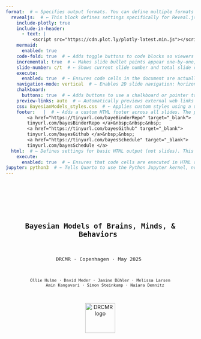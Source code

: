 ```yaml
---  
format:  # ← Specifies output formats. You can define multiple formats like revealjs (slides), html, pdf, etc.
  revealjs:  # ← This block defines settings specifically for Reveal.js slide output.
    include-plotly: true
    include-in-header:
      - text: |
          <script src="https://cdn.plot.ly/plotly-latest.min.js"></script>
    mermaid:
      enabled: true
    code-fold: true  # ← Adds toggle buttons to code blocks so viewers can hide/show the code.
    incremental: true  # ← Makes slide bullet points appear one-by-one, rather than all at once.
    slide-number: c/t  # ← Shows current slide number and total slide count (e.g., “3/10”) in the presentation.
    execute:
      enabled: true  # ← Ensures code cells in the document are actually executed during rendering.
    navigation-mode: vertical  # ← Enables 2D slide navigation: horizontal for sections, vertical for subsections.
    chalkboard:
      buttons: true  # ← Adds buttons to use a chalkboard or pointer tool while presenting.
    preview-links: auto  # ← Automatically previews external web links (e.g., YouTube, PDFs) inside slides.
    css: BayesianModels_styles.css  # ← Applies custom styles using a user-defined CSS file.
    footer:   |  # ← Adds a custom HTML footer across all slides. The pipe (|) means the following lines are literal block text.
        <a href="https://tinyurl.com/bayeBinderRepo" target="_blank">
        tinyurl.com/bayesBinderRepo </a>&nbsp;&nbsp;&nbsp;  
        <a href="https://tinyurl.com/bayesGithub" target="_blank">
        tinyurl.com/bayesGithub </a>&nbsp;&nbsp;
        <a href="https://tinyurl.com/bayesSchedule" target="_blank">
        tinyurl.com/bayesSchedule </a>      
  html:  # ← Defines settings for basic HTML output (not slides). This is optional, but useful if rendering to HTML format too.
    execute:
      enabled: true  # ← Ensures that code cells are executed in HTML output as well.
jupyter: python3  # ← Tells Quarto to use the Python Jupyter kernel, not the default R kernel.
--- 
```

<!-- #region Title slide -->
--- 
 

<div style="display: flex; flex-direction: column; align-items: center; height: 100vh; padding-top: 60px; text-align: center;">
  <div style="font-size:1.6em; font-weight:bold; margin-bottom:10px; margin-top:10px;">
    Bayesian Models of Brains, Minds, & Behaviors 
  </div>

  <div style="font-size:1.1em; margin-bottom:15px;">
    DRCMR · Copenhagen · May 2025 
  </div>

  <div style="font-size:0.9em; max-width: 80%; margin: 0 auto;">
    Ollie Hulme · David Meder · Janine Bühler · Melissa Larsen
        Amin Kangavari · Simon Steinkamp · Naiara Demnitz
  </div>

  <img src="images/DRCMR_regionH_KU_logo.png" alt="DRCMR logo" style="height:80px; margin-top:15px;">
</div>

---
<!-- #endregion -->

<!-- #region Lecture#1 Preamble -->
# Preamble
- How the week will go
- Materials  
- Schedule  
- Social 😊  
- Aims & expectations  

## Course overview

- **Basic modelling** → Get started
- **Intermediate modelling** → Go deeper
- **Integrate neural data** → Bridge brain & behavior
- **Group presentations** → Show what you built
- ↓
- lectures · interactive exercises · discussion · case studies ·  group work 
 
## Group work & presentations
- **Separate** into small groups
- **Supervision** from multiple experts 
- **Pick question** that requires cognitive modelling
- **Design experiment** that collects behavioral & neural data
- **Design models**, sketch graphical diagrams, plan analyses to test hypotheses & answer question
- **Present projects**, share your work, ~15 mins on fri
- **Audience** questions & discussion 

## Materials: Interactive exercises  
- Run interactive python code via Binder   
- No installation needed  → just open in browser and go 😌  
- Loading takes time → keep your tab open
- <div style="text-align: center;">
    <img src="/images/binder.png" alt="binder screenshot" width="300px">
  </div>
- link in footer 👇 

## Materials: GitHub  
- All materials + code on GitHub 
- <div style="text-align: center;">
    <img src="/images/github.png" alt="github screenshot" width="300px">
  </div>
 - link in footer 👇   

## Materials: Book
- <div style="text-align: center;">
   <img src="/images/book.jpeg" alt="book screenshot" width="300px">
 </div>
- We rely heavily on it especially on days 1-3

## Schedule
- Up to date schedule 
- <iframe src="https://tinyurl.com/bayesSchedule"  width="1000px" height="500px" style="border:1px solid #ccc; border-radius:10px;"></iframe>
- link in footer 👇   

## Social: WhatsApp 
- Chat with each other 💬
- Ask & answer questions amongst yourselves 🗣️
- Stay in touch ❤️
- Friday bar! 😄
- Join group via 👇
- <img src="/images/whatsapp.png" width="300px">

## Overarching aim
- **Use the tools of probability theory to scientifically understand brains, minds, and behavior**
- **New perspective**. Upgrade your scientific thinking
- **Simplicity.** Tools are parsimonious, flexible, intuitive, and powerful.
- **Universality.** Same principles apply to science, statistic, brains, minds, behaviors, evolution, even physics. 
 
## Specific aims
- **Focus on mind & behavior** → Cognitive models 
- **Connect to neural data** via simple methods 🧠
- **Stop describing 🥱 → Start explaining 😌**
- **Engage.** Hands-on · Interactive · Discursive 
- **KISS.** Keep It Simple, Stoopid 😜
- **Vibes.** Intuitive · Playful · Fun · Useful ✨

## Our expectations of you:
- **Life is short.** Don't things pass that you dont understand. 
- **Your life matters.** Your understanding matters. Actively take part.
- **You are entitled** to understand this. 
- **Don't listen** to it, fight it. 🥊
- **Disrupt.** Ask questions, interrupt. 🙋‍♂️
- **Be sceptical.** The truth is out there. 🤨

## We love to hear:
- *"I'm probably being stupid..."* 🤪
- *"I might have missed this..."*
- *"i dont understand why..."*
- *"do you have an intuition for why..."*
- *"i'm confused..."* 🤔
- **If you are shy.** Say it in the break / ask in whatsApp 
 
## Don't do this to yourself:
- Nod and pretend you get something 🙅‍♂️ 
- Assume you are the only one confused 😵‍💫😵
- Collapse under self doubt. 
<!-- #endregion-->

<!-- #region Lecture#2 Basics of Bayesian analysis-->

# Basics of Bayesian Analysis
- The spirit of Bayesian thinking
- What is Bayesian modeling?
- Principles of Bayesian inference
- Observable vs. latent variables
- Beliefs and evidence
- Estimation methods
- Why Bayesian methods?

## The spirit of Bayesian thinking 
- <br>
- *"Probability theory is nothing but common sense reduced to calculation."* — Laplace (1814)  
- <br>
- *"The rules of probability are the rules of consistent reasoning."* — Jaynes (2003)  
- <br>
- *"Bayesian methods are not a special brand of inference; they are the only logically consistent rules for inference that are known."* — Jaynes (2003)

::: {.footer}
Laplace (1814); Jaynes (2003)
:::

## Bayesianism as the Calculus of Common Sense
- <br><br>
- *Bayesianism is just probability theory applied to inference.* — Jaynes (2003)

::: {.footer}
Jaynes (2003)
:::

## Probability as Rational Consistency 
- Bayesian modeling follows the rules of probability.
- Probability is logic.
- Logic is consistency.
- Consistency is rationality.
- And rationality is just thinking clearly.

## What is "Bayesian Modeling of Minds, Brains, and Behavior"?
- This course is about **thinking clearly about minds, brains, and behavior**.
- It's about testing theories rationally, using the evidence provided by data.
- Bayesian modeling offers a principled, rational way to update beliefs based on evidence.

## Bayesian Updating in a Nutshell
- Prior belief → Evidence → Posterior belief

## Example of a cognitive task 
- e.g., go/no-go
- <img src="/images/gonogo.png" width="800px">

## Cognitive task example
- 10 binary trials of equal difficulty
- Estimate ability $\theta$ from behavior
- $\theta$ is *latent*; 
- data are *observed*
- e.g., correct responses $k = 8$ out of $n = 10$

## Latent vs. observed
- <img src="/images/latent_observable.png" width="1000px">

## Why latent variables?
- We want to explain, not just describe
- *Descriptive*: e.g. "What did the subject score?"
- *Explanatory*: e.g. "What ability caused that score?"

## Why Science Cares About the Latent
- Scientific questions are causal:
  - Do parkinsons patients differ in *risk taking* on and off medication? 
  - Does serotonin change *empathy*? 
  - Does alpha waves cause *memory consolidation*? 
  - Does ozempic improve *cognitive flexibility*?
- We observe data, but we infer about latent causes
- Bayesian modeling connects observables to latent processes

## Back to the cogntive task
- **Observed**: number correct ($k/n$)
- **Latent**: ability ($\theta$)
- Same $\theta$ can result in different $k/n$
- Different $\theta$ can result in the same $k/n$ 
- Bayesian inference accounts for this uncertainty

## Beliefs as Distributions
- Probability distributions encode **beliefs**
- The **center** = most likely value
- The **spread** = uncertainty

## Interactive demo
- Explore distributions as beliefs:  
- 📂 `notebooks/probability_distributions.ipynb`

## Bayes’ rule
- <br> 
- $p(\theta \mid D) = \frac{\color{red}{p(D \mid \theta)} \cdot \color{blue}{p(\theta)}}{\color{green}{p(D)}}$
- <br>
- Posterior = $\frac{\color{red}{\text{Likelihood}}  \cdot \color{blue}{\text{Prior}}}{\color{green}{\text{Marginal likelihood}}}$
- <br>
- This tells us how prior beliefs are updated via the evidence provided by the data.

## Term-by-term
- $p(\theta \mid D) = \frac{\color{red}{p(D \mid \theta)} \cdot \color{blue}{p(\theta)}}{\color{green}{p(D)}}$&nbsp;&nbsp;&nbsp;&nbsp;&nbsp;&nbsp;$\text{Posterior} = \frac{\color{red}{\text{Likelihood}} \cdot \color{blue}{\text{Prior}}}{\color{green}{\text{Marginal likelihood}}}$
- <br>
- **$\color{blue}{\text{Prior}}$** is what we believe about $\theta$ before seeing the data. 
- It reflects our assumptions or prior knowledge.

## Term-by-term
- $p(\theta \mid D) = \frac{\color{red}{p(D \mid \theta)} \cdot \color{blue}{p(\theta)}}{\color{green}{p(D)}}$&nbsp;&nbsp;&nbsp;&nbsp;&nbsp;&nbsp;$\text{Posterior} = \frac{\color{red}{\text{Likelihood}} \cdot \color{blue}{\text{Prior}}}{\color{green}{\text{Marginal likelihood}}}$
- <br>
- **$\color{red}{\text{Likelihood}}$** is how likely the observed data $D$ is, given a particular value of $\theta$. 
- It tells us how well different values of $\theta$ explain the data.
- It tells us how to update our beliefs in each value of $\theta$. 
- Those $\theta$ that explain the data well should be believed in more
- Those $\theta$ that explain the data poorly should be believed in less

## Term-by-term
- $p(\theta \mid D) = \frac{\color{red}{p(D \mid \theta)} \cdot \color{blue}{p(\theta)}}{\color{green}{p(D)}}$&nbsp;&nbsp;&nbsp;&nbsp;&nbsp;&nbsp;$\text{Posterior} = \frac{\color{red}{\text{Likelihood}} \cdot \color{blue}{\text{Prior}}}{\color{green}{\text{Marginal likelihood}}}$
- <br>
- **$\color{green}{\text{Marginal likelihood}}$** is the total probability of the data under all possible values of $\theta$.
- It represents how good the model is at predicting the data. 
- In doing so it normalizes the result so the posterior is a valid probability distribution.
- Note that it is independent of $\theta$

## Term-by-term
- $p(\theta \mid D) = \frac{\color{red}{p(D \mid \theta)} \cdot \color{blue}{p(\theta)}}{\color{green}{p(D)}}$&nbsp;&nbsp;&nbsp;&nbsp;&nbsp;&nbsp;$\text{Posterior} = \frac{\color{red}{\text{Likelihood}} \cdot \color{blue}{\text{Prior}}}{\color{green}{\text{Marginal likelihood}}}$
- <br>
- **Posterior** is what we believe about $\theta$ *after* seeing the data. 
- It’s the prior that has been updated by the evidence provided by the data.

## Updating Beliefs with Evidence
- We start with a **prior** belief $p(\theta)$
- Observe **data**: e.g. \( k = 9 \) correct out of \( n = 10 \)
- Bayes updates the belief:
- $p(\theta \mid D) = \frac{\color{red}{p(D \mid \theta)} \cdot \color{blue}{p(\theta)}}{\color{green}{p(D)}}$

## Intuition behind belief updating  
- The more likely the data is for a given $\theta$  
- The more we believe in that value of $\theta$ after seeing the data.
- The values of theta that are better supported by the data, are more believed in after experiencing the data
- We have updated our beliefs according to the data

## Proportional form
- Since $p(\theta \mid D) = \frac{\color{red}{p(D \mid \theta)} \cdot \color{blue}{p(\theta)}}{\color{green}{p(D)}}$
- The **$\color{green}{\text{Marginal likelihood } p(D)}$** doesnt depend on $\theta$
- So we can rewrite as:
- $p(\theta|D) \propto p(D|\theta) \cdot p(\theta)$
- $\text{Posterior} \propto \color{red}{\text{Likelihood}} \cdot \color{blue}{\text{Prior}}$

## Proportional form
- Since:  
  $p(\theta \mid D) = \frac{\color{red}{p(D \mid \theta)} \cdot \color{blue}{p(\theta)}}{\color{green}{p(D)}}$
- <br>
- The **$\color{green}{\text{Marginal likelihood}}$** $\color{green}{p(D)}$ doesn’t depend on $\theta$
- <br>
- So we can rewrite as:  
- $p(\theta \mid D) \propto \color{red}{p(D \mid \theta)} \cdot \color{blue}{p(\theta)}$
- $\text{Posterior} \propto \color{red}{\text{Likelihood}} \cdot \color{blue}{\text{Prior}}$
- "*Posterior is proportional to likelihood times prior*""

## Computing posteriors
- Here is a notebook to step through updating priors according to data
- Go to "Multiplying prior and likelihood" 📂 `notebooks/probability distributions.ipynb`
- See how beliefs update
- Explore summaries: MAP, mean, BCI

## Special case
- Prior: $p(\theta) \sim \text{Beta}(1,1)$
- Posterior: $p(\theta \mid D) \sim \text{Beta}(1 + k, 1 + n - k)$
- $k$ = correct, $n$ = total trials
- Simple, tractable update rule for binary outcomes

## Try it yourself
- Go to "Computing posterior: the special case of the beta distribution"
-  📂 `notebooks/probability distributions.ipynb`

## Sequential updating 
- Bayesian inference is **consistent** across steps
- One-step:
  - Prior → Combined data → Posterior
- Two-step:
  - Prior → Data1 → Intermediate Posterior → Data2 → Final Posterior
- ✅ Final result is **identical**

## Why Sequential Updating Matters
- Matches real-world data collection
- Enables learning as data rolls in
- Supports early stopping, or extending data collection 
- Efficient: time, money, resources
- Ethical: minimises animals, humans, unnecessary treatment etc.

## Why Frequentist Methods Don’t Allow This
- Frequentist inference assumes a fixed sample size and plan
- Stopping early or collecting more data **invalidates p-values**
- Counterfactual policies also **invalidates p-values**
- Frequentist methods lack a way to incorporate prior knowledge

## Conjugate Priors
- If Prior and posterior from the same distribution family → *conjugate*  
- <br>
- For example:
- $p(\theta): \text{Beta}(\alpha, \beta)$ 
- $p(\theta|data): \text{Beta}(\alpha + k, \beta + n - k)$
- <br>
- The posterior can be computed by plugging data directly into an equation
- Conjugacy allows for *analytic updates* 

## When Conjugacy Fails: Use 
- Conjugacy is relatively rare in real world cases
- In cases where conjugacy is not available sampling solutions are possible
- Commonly MCMC - Markov Chain Monte Carlo
- Works even when no closed-form solution
- Approximates the posterior via sampling

## Analytic vs. Sampling
- **Analytic**: Exact, when conjugate
- **MCMC**: Approximate, more flexible

## MCMC in Practice
- **Red pill**: Learn MCMC internals 🤓
- Intuitive guide: https://chat.openai.com/share/887b4e2d-2689-4e2d-b9ae-246b71d5782e 
- For an intuitive explanation of Metropolis-Hastings:https://chat.openai.com/share/55cb6a00-1718-4327-8d51-3902a2064a11
- <br>
- **Blue pill**: Trust the method and use it, (but know how to spot problems) 😄
- We will demonstrate and visualise MCMC 

## MCMC demo: Try it yourself
- Go to "MCMC demo"
-  📂 `notebooks/probability distributions.ipynb`

## Why Bayesian Methods?
- **Principled reasoning**: Probabilistic logic = consistent thinking  
- **Uncertainty-aware**: Fully models uncertainty  
- **Latent variables**: Model hidden causes, not just outcomes  
- **Transparent updating**: Prior → Evidence → Posterior
- **Sequential updating**: Updating is the same whether data is sequential or all-in-one-go.  
- **Richer explanations**: From describing data to explaining via theory  
- **Flexible models**: Hierarchical, generative, extensible
- **Simple**: Same principle always. Learn it once. Apply it forever. 

<!-- #endregion-->

<!-- #region Lecture#3 Modelling a binary process-->

## Modeling a Binary Process
- Start simple: focus on binary outcomes.
- Each trial is a *Success/Failure*, *Correct/Incorrect*, *Yes/No*.
- Examples: Coin flips, true/false questions, detection tasks, motor responses.
- Binary processes are foundational for modeling cognition.
 
## Getting Started
- Let’s infer **ability** in a go/no-go task.
- We estimate a **rate** — as a hidden probability $\theta$.
- We represent our uncertainty as a **distribution** over likely values of $\theta$.
- Many cognitive tasks can be represented in this way.

## Binary Tasks in Cognitive Science
- Go/no-go, stop-signal, 2AFC, task switching  
- Recognition memory, Stroop, Flanker, oddball detection  
- Visual search, discrimination tasks

## From Binary Outcomes to Hidden Rate
- Observe $k$ successes in $n$ trials → rate $\frac{k}{n}$
- But we want the *underlying* rate $\theta$
- Model: $k \sim \text{Binomial}(\theta, n)$  
- <span style="color: lightgrey;">$p(k \mid \theta, n) = \binom{n}{k} \theta^k (1 - \theta)^{n - k}$</span>
- Assumes no history effects (i.i.d. trials)

## Try it yourself
 - go to "Visualising the binomial distribution"
 -  📂 `notebooks/probability distributions.ipynb`

## Graphical models
- Graphical models are used to represent our probabilisitc model
- Nodes represent all the variables relevant to the problem
- Graph structure represent dependencies - children depend on parents
- ![](images/graphical%20model.png){width=30%}
 
## Graphical notation 
- Circular - continuous, Square - discrete
- Shaded - observed, Non-shaded - hidden
- Single-boundary - stochastic, double-boundary - deterministic 

## Graphical notation
- ![](images/graphical%20lexicon.jpeg){width=70%}
 
## Tester
-  ![](images/graphical%20model%20test.jpeg){width=30%}
- Upper is what?
- continuous, stochastic, and observed
- Lower is what?
- discrete, deterministic, and unobserved

## Sampling via JAGS 
```.python
model {              # opens the model
  theta ~ dbeta(1,1) # the prior: theta is distributed as a beta(1,1) 
  k ~ dbin(theta,n)  # the likelihood: k is distrbuted binomially 
                     # ...with the theta and n as parameters
}                    # this closes the model
```

## 
- We sample from the posterior to find the posterior distribution of $\theta$ for the data k = 5, n =10
- *[insert Fig.2.8]*


## Sampling via JAGS
- Code that would run this model
```.python
model {
  theta ~ dbeta(1,1)
  k ~ dbin(theta,n)
}
```
 
## R-hat as a convergence check
- Its important to check that the sampling has converged to the stationary distribution
- One heuristic is the R-hat
\[
\hat{R} = \frac{\text{var}(	ext{within-chain})}{\text{var}(	ext{across-chain})}
\]
-Rule of thumb: $\hat{R}$ should be 1-1.01 for convergence to be achieved
 
footer:
Learn more: Brooks & Gelman (1998).  
<!-- #endregion -->

<!-- #region Lecture#3 Parameter estimation-->

# Lecture#3: Parameter estimation

## Posterior from the last example
- We estimated the posterior distribution of $\theta$ given the data
- We sampled from this model
- ![](fig2.1.jpg)
- and we got this distribution
- ![](fig2.8.jpg) 

## Conjugacy
- Beta distributions has a natural interpretation
- $\theta \sim text{Beta(\alpha, \beta)}$  
- $\alpha$ and $\beta$ can be thought of as counts
- $\alpha = 1 + text{successes} = 1 + k$
- $\beta = 1 + text{failures} = 1 + (n-k) $
 
## Why 1 + count?
- Beta(1,1) is a uniform distribution so this is equivalent to 0 counts
- It is your belief distribution when you have no knowledge etc.  
- Thus evidence accumulates from 1, via counting of successes and failures
 
## Conjugacy
- Notice that the update from the prior to the posterior just comes from adding the counts to the beta distribution
- prior: Beta(1,1) → posterior: Beta(1+k, 1+(n-k)) 
- prior: Beta(1,1) → posterior: Beta(1+ successCount, 1+ failureCount)  
- No sampling is needed because we have the equation
- When the prior and posterior have same type of distribution they are "conjugate"

## Conjugacy interactive example
- Binder example- play with the beta distribution
- No sampling needed you just change inputs to the beta distribution to compute posterior
  
## Difference between two rates
- Suppose we have to processes, say two tasks producing:
- k1 successes out of n1 trials
- k2 successes out of n2 trials
- let's assume they are generated by two different rates $\theta_1$ and $\theta_2$
- we want to know the difference in the rates $\delta = \theta_1 - \theta_2$
- *e.g. the effect of a drug on cognitive performance*
- *e.g. the effect of a age on task performance*
 
## Graphical model for inferring differences in rates
- ![](fig3.3.jpg) 

## Sampling code for infferring differences in rates
<!-- ``` {.python code-line-numbers="1-2|6-7|8-9|10"}
import pyjags
import numpy as np
model = """
model{ 
  k1 ~ dbin(theta1,n1)
  k2 ~ dbin(theta2,n2)
  theta1 ~ dbeta(1,1)
  theta2 ~ dbeta(1,1)
  delta <-theta1-theta2
}
"""
data = {'N': 10, 'y': np.random.randn(10)}
model = pyjags.Model(model, data=data, chains=3)
samples = model.sample(1000, vars=['mu', 'sigma'])
print(samples)
``` -->

## Sampled posterior for difference in rates
- ![](fig3.4.jpg) 

##  Interpreting distributions
- Probability mass functions are for discrete variables which take finite number of values
- Probability density functiosn for continuous variables which take infinitely many values
 
##  Probability mass functions
- insert left figure from box 3.2
- all sum to 1

## Probability density functions  
- insert right figure from box 3.2
- area sums to 1
- densities can exceed 1
- only areas can be interpreted as probabilities

## Inferring a common rate 
- In some cases we want to infer a rate for 2 processes
- e.g. same subject, same task, two different sessions
- Here we would model with a single $\theta$
- ![](fig3.5.jpg) 

##  Same model with plate notation
- ![](fig3.6.jpg)
- note only one theta, multiple processes  

## Code for inferring a common rate 
- model{ 
  k1 ~ dbin(theta1,n1)
  k2 ~ dbin(theta2,n2)
  theta ~ dbeta(1,1)
}
 
## Predicting data
- We know 2 distributions already
- 1.  Prior distribution of parameter e.g. $p(\theta)$
- This is our prior prediction for what the parameters will be, prior to the data
- 2. Posterior distribution of parameter having observed the data e.g. $p(\theta|data)$
- This is our posterior prediction for the what the parameters will be, having seen the data
- Remember todays posterior is tomorrows prior, so they can be a prediction for the next round of data, ad infinitum. 
 
## Predicting data
- Priors and posteriors are of parameters. what about actually predicting data? 
- 3.  Prior predictive distribution  $p(data)$
- this is the prediciton of what the data will be based on the prior, prior to the data being seen.
- 4.  Posterior predictive distribution  $p(new_data|old_data)$
- this is the prediciton of what the data will be based on the posterior, after the data has been seen.

## Prior and posterior prediction
model {
  k ~ dbin(theta,n)
  theta~dbeta(1,1)
  postpredk~dbin(theta,n)
  thetaprior~dbeta(1,1)
  priorpredk~dbin(thetapior,n)
}
 
## Samples of the four distributions
- ![](fig3.9.jpg)
- Note the prior and posterior are in the space of the parameter
- And the prior and posterior predictive distributions are in space of the data k out of n trials. 
 
## Comparing data to the posterior predictive distribution 
- If we estimate the model along with its predictive distributions
- We can see how this compares to the actual data
- ![](fig3.11.jpg)
- Here we see it's not good. The model has poor *descriptive adequacy*
- Why is it not a good model?
- Its a common rate model, so it predicts the same rate, but the data clearly is better modelled with different rates.  
 
## Inference and time 
- prediction naturally suggests thinking about the future.
- predictions can also apply to the past—for instance, when information is missing.
- data can help infer hidden cognitive variables, which in turn may predict past behavior where information is incomplete.
- similar to how historians reconstruct past events from limited evidence.
- or a court of law infers guilt based on available testimony and facts.
- we predict what might have been known in the past if more information had been available. 
- Inference allows prediction both forward and backward in time.
 
## Todays posterior is tomorrows prior 
- Since the posterior distribution of parameters is continually updatable, then so is the posterior predictive distribution. 
- As the posterior is updated, then so are its predictions for the data.
- ![](box3.4.jpg)
- This can carry on forever.
<!-- #endregion -->

<!-- #region Lecture#4 Inference with Gaussians   -->
# Inferences with Gaussians  
- Due to central limit theorem, data and parameters are frequently Gaussian
- Gaussians have 2 parameters, a mean and a measure of their spread
- Spread can be expressed as a variance, std, or a precision (1/var) 
 
## Graphical model for Gaussians 
- Simple model for inferring Gaussian with unknown mean and std
- ![](fig.4.1.jpg)
 
## Interactive demo of Gaussian
- Jupyter notebook - interactive plotting of gaussian
 
## Sampling model for inferring Gaussians  
model { 
for (i in 1:n){
x[i]~dnorm(mu,lambda)
}
mu~dnorm(0,0.001)
sigma~dunif(0,10)
lambda<-1/pow(sigma,2)
} 
 
## Repeated measures of IQ 
- Imagine taking a cognitive test like IQ multiple times
- The mean is your IQ, and the spread models fluctuations in your performance. e.g. attention, fatigue, emotion, venus orbitting satturn
- We can model this as a Gaussian for each person

## Graphical model for IQ
- ![](fig.4.3.jpg)
- What parameter is common to all subjects?
- No index on the std. This means it is fixed.
- Is this justified?
- How to change it?
 
## Sampling code for IQ 
model{
  for (i in 1:n) {
    for (j in 1:m) {
      x[i,j]~dnorm(mu[i],lambda)
    }
  } 
sigma~dunif(0,100)
lambda <-1/pow(sigma,2)
for (i in 1:n) {
  mu([i]~ dunif(0,300))
}

}
<!-- #endregion                            -->

<!-- #region Lecture#5 Latent Mixture models      -->
# Latent Mixture Models  
- A latent mixture model is a model that assumes data are generated from  a mixture of different hidden (latent) processes
- E.g. imagine a cogntive test where some people try their best, and others just guess
- the scores then are generated by two mechnamisms, ability and guessing
- how would we model this as a mixture of processes
 
## Latent mixture model of cognitive test 
- to model the "tryers" you would model their ability as a rate of correct performance, as before. 
- to model the "guessers" you just model it as chance performance

## Latent mixture graphical model 
- ![](fig.6.1.jpg)
- Here z determines whether the person is a tryer or a guesser. Thus z is a parameter that models the mixture of processes that explain the data. 
- We know the probability of guessing is 0.5
- The posterior distribution of z gives us the estimate of how many guessers there were.
 
## Latent mixture code
model{
for (i in 1:p) {
z[i]~dbern(0.5)
}
psi <-0.5
phi ~ dbeta(1,1)I(0.5,1)
for (i in 1:p) {
  theta[i]<- equals(z[i],0)*psi+equals(z[i],1)*phi
  k[i]~dbin(theta[i],n)
}
}
<!-- #endregion                             -->

<!-- #region Lecture#6 Model selection            -->
# Model selection
- Model selection is perhaps the most persuasive reason to choose Bayesian methods.
- Bayesian models provide a simple and principled way to choose between models balancing between accuracy and complexity

## Why model comparison?
- so far we have covered single models
- in psychology/neuroscience we want to compare different models
- is this theory or this theory better at explaining the data
- if someone says this is the theory. it begs the question, compared to what?
- we want to know how well a theory explains relative to another, or many others. 
- we need to compare models if we are to move beyond descriptive data analysis. 

## Ptolomy
- We consider it a good principle to explain the phenomena by the simplest hypothesis, provided this doesnt contradict the data in an important way
 
## Occam's razon
- "Plurarity must never be posited without necessity"
- This is nicknamed Occam's razor, which cuts out needless complexity when it comes to theories or models or explanations

## Friston's free energy
- "Minimizing free energy means finding the right balance between accuracy  and complexity"
- "Good models should be as simple as possible, but not simpler than necessary to explain the data. Complexity must be minimized to avoid overfitting, yet sufficient to capture the underlying structure of the world." 

## Geoff Hinton
- "Model complexity must pay for itself"
- Geoff is referring to the fact that model complexity must be justified by its ability to explain the data. 

## Bayesian magic
- Lots of methods exist for trying to get this balance right
- Out of sample prediction, parameter counting algorithms, blah, blah.
- Bayes nails it by finding a universal principle by which to compare models that optimally balances accuracy and complexity. 
- This is the magic sauce of Bayes. 

## Marginal likelihood
- Back to Bayes equation we started with
- ![](fig.1.1.jpg)
- ![](fig.1.2.jpg)
- There is something missing which is that this is all conditional on a particular model. We could have a very different model that might have different parameters. 
 
## Marginal likelihood conditional on model
- We can be explicit about how this is conditional on a specific model
- ![](fig.7.1.jpg)
- $p(D|M_1)$ is a single number, the marginal likelihood, also known as the evidence. 
 
## Marginal likelihood in words
- the probability of the data given model
- the probability of the data according to the models predictions
- average predictive performance of the model
- how unsuprised was the model when seeing the data
- the prior in the model is like betting on where good parameters lie. The marginal likelihood sums up how well those bets paid off in terms of predictive performance when the data arrived.
- a models predictions has probability mass of 1. it can spend its predicitons in different ways by having different priors. a bad prior wastes this on predictions that are not supported by the data, a good prior concrentrates its predicitons to where the data is well predicted.
- the better the predictions of the model, the greater the evidence for the model 
- it’s like running every possible version of the model (with every parameter setting weighted by the prior), and asking: “on average, how well does the model predict the data?”
 
## Marginal likelihood of paranormal octopi
- Imagine two paranormal octupuses helping the KGB find a missing sub. 
- Alice predicts the sub is in the nothern hemisphere
- Bob predicts its in nothern europe
- Data: the sub is found in the Baltic, 
- the probability of the data according to Alice is reasonable. the evidence in favor of alice is reasonable
- the probability of the data according to Bob is high. The evidence in favor of Bob is high
- both were correct, but Bob was "more correct" because his prediciton was more specific
 

## Marginal likelihood
- The marginal likelihood is computed by averaging the likelihood of the data predicted across the models parameter space.  
- Prior probabilities act as averaging weights.  
- Based on the law of total probability:  
  $p(D \mid M_1) = \sum_{i=1}^{k} p(D \mid \xi_i, M_1) p(\xi_i \mid M_1)$ 

## Example calculation of marginal likelihood 
- - Consider a model $M_x$ with one parameter $\xi$.  
- $\xi$ can take **three values**:  
  - $\xi_1 = -1$, $\xi_2 = 0$, $\xi_3 = 1$.  
- Prior probabilities assigned:  
  - $p(\xi_1) = 0.6$  
  - $p(\xi_2) = 0.3$  
  - $p(\xi_3) = 0.1$  
 
## Likelihood Computation  
- - Likelihood values for observed data $D$:  
  - $p(D \mid \xi_1) = 0.001$  
  - $p(D \mid \xi_2) = 0.002$  
  - $p(D \mid \xi_3) = 0.003$  
- Compute marginal likelihood:  
  $p(D \mid M_x) = p(\xi_1) p(D \mid \xi_1) + p(\xi_2) p(D \mid \xi_2) + p(\xi_3) p(D \mid \xi_3)$
  $= 0.6 \times 0.001 + 0.3 \times 0.002 + 0.1 \times 0.003$
  $= 0.0015$

##  Marginal likelihood and complexity 
- To have high evidence, the model needs good predictive peformance
- It needs to focus its predictions where the data has a high likelihood
- Complex models with many parameters distribute their predictions widely
- Complex models thus make many predictions that may not turn out to have high likelihood 
- Complex models thus are more likely to "waste their predictions" 
 
## Model complexity is not the same as the number of parameters
- Complexity is not just the number of parameters.
- A model with few parameters can still be complex if its predictions are highly uncertain due to vague priors.
- True complexity comes from how broadly the model spreads its predictions across its parameter space.
- A narrow prediction distribution suggests a simpler model.
- A wider distribution indicates greater complexity, as the model allows for more diverse possible outcomes.
- Models are complex to the degree to which they make broad range of predictions

## Model complexity and vagueness of priors
- a model with prior $\theta \sim \text{Uniform} (0,1)$
- ...is more complex than...
- a model with prior $\theta \sim \text{Uniform} (0.5,1)$

## Marginal likelihood as a unifying maximandum
- Marginal likelihood is arguably the most important concept ever. 
- It is at the heart of scientific inference, psychological and neural inference, and survival, and even existence of objects.
- Maximising it is hard, we often need to approximate it.
- Variational Bayes, Free-energy minimisation, Predictive coding, MCMC Sampling etc. are all ways to approximate it.
- Ultimately it is one quantity we care about.
- In our context we want to build models of brain, mind or behavior, that best explain these phenomena.
- This reduces to finding models that have the best average predictive performance.
- And this reduces to finding models with the highest marginal likelihood
- Thats it. 
- Everything else is details. 
- Ah but so and so maximises something different. 
- Yes but at heart this is just a proxy for the marginal likelihood.
<!-- #endregion                                   -->

<!-- #region Lecture#7 Bayes factors              -->
# The Bayes factor
- Compared to what? This is a surprisingly powerful question to ask. 
- This model is good - it has high model evidence. 
- Ok great, but compared to what?
- We want relative evidence. We want to compare predictive performance for one model versus another. 
- The Bayes factor gives us this by taking the ratio of the marginal likelihoods for two different models
 
## Bayes factor equation
- Marginal likelihood measures a model’s absolute evidence by averaging its predictive performance over all parameter values.  
- Model selection often focuses on relative evidence —how well one model explains the data compared to another.  
- This is quantified using the Bayes factor:  
  $BF_{12} = \frac{p(D \mid M_1)}{p(D \mid M_2)}$
 
## Interpretation of the Bayes Factor  
- **BF > 1** → Data favors **M₁** over **M₂**.  
- **BF < 1** → Data favors **M₂** over **M₁**.  
- **Higher BF** → Stronger evidence for the favored model.  
- If **BF = 5**, the data is **5 times more likely** under **M₁** than **M₂**.  
- If **BF = 1/5**, the data is **5 times more likely** under **M₂** than **M₁**.  

## Jeffreys’ Scale for Bayes Factor  
| **Bayes Factor (BF₁₂)** | **Interpretation** |
|----------------|----------------|
| >100 | Extreme evidence for **M₁** |
| 30–100 | Very strong evidence for **M₁** |
| 10–30 | Strong evidence for **M₁** |
| 3–10 | Moderate evidence for **M₁** |
| 1–3 | Anecdotal evidence for **M₁** |
| 1 | No preference |
| 1/3–1 | Anecdotal evidence for **M₂** |
| 1/10–1/3 | Moderate evidence for **M₂** |
| 1/30–1/10 | Strong evidence for **M₂** |
| 1/100–1/30 | Very strong evidence for **M₂** |
| <1/100 | Extreme evidence for **M₂** |
-------------------------
 
## Example: Binomial Model  
- Suppose we have 9 correct (k) out of 10 trials (n) and compare two models:  
- M₁: A non-guessing model with unknown success rate.  
  $p(\theta \mid M_1) \sim \text{Uniform}(0,1)$  
- M₂: A guessing model with chance at 0.5
  $p(\theta \mid M_2) = 0.5$ 
- Compute **marginal likelihoods** for both models.  

## Bayes Factor for the example  
- **Marginal likelihoods**:  
- $p(D \mid M_1) = \left(\frac{10}{9}\right) \left(\frac{1}{2}\right)^{10}$  
- $p(D \mid M_2) = \left(\frac{1}{1+n}\right)$  
- **Bayes factor calculation**:  
 $BF_{12} = \frac{p(D \mid M_1)}{p(D \mid M_2)}$  
- $ BF_{12} = 0.107
- If $BF_{12} > 1$, M₁ is preferred; if < 1, M₂ is preferred.  
 
## Flipping the BF
- m1 is 0.107 less likely than m2
- hard to interpret
- thus when a BF is below it is often more convenient to take the reciprocal so that it is a value above 1.
- here it would be $BF_{21}$ which is 1/1.07 = 9.3
- M2 is 9.3 times more likely than M1
- the data is 9.3 times more likely under a model in which subjects are not guessing, vs. than in which they are guessing 

## Bayes vs. Fisher
- Bayesian methods are typically comparative, where two ore more models are compared
- Frequentist methods are not comparative, simply considering how unlikely data was generated by the null. 
- Evidence is always comparative. ratio of p(data|Innocent) : p(data|Guilty)

## Cautions and Critiques
- Bayes factors sensitive to prior specification.
- Must use careful prior selection and sensitivity analyses.
- Point null hypotheses controversial: can they ever be exactly true?
  - Pragmatically, yes (experimental studies).
  - Conceptually, more debated. 
<!-- #endregion                             -->

<!-- #region Lecture#8 Posterior                  -->
# Posterior model probabilities 
- Bayes factors compare the predictive performance of two different theories
- But model plausibility also depends on prior beliefs in each model.
- To assess relative plausibility after seeing the data we combine:
- Predictive performance (likelihood) and Prior plausibility (prior probabilities)
 
## Posterior odds
- Relaitve plausibility of models after seeing the data is indicated by the posterior odds
- The posterior odds of two models is:
  $\frac{p(M_1 \mid D)}{p(M_2 \mid D)} = \frac{p(D \mid M_1)}{p(D \mid M_2)} \cdot \frac{p(M_1)}{p(M_2)}$
- Or in words:
  **posterior odds = Bayes factor × prior odds**

## Bayes factor transforms prior odds into posterior odds
- The Bayes factor transforms **prior odds** into **posterior odds**:
  $\text{prior odds} \rightarrow \text{posterior odds}$
 
## Advantages of the Bayes factors
- Bayesian hypothesis tests (e.g., Bayes factors) naturally implement Ockham’s razor, penalising complex models when comparing them.  
- They quantify relative support for multiple models.  
- Allow model-averaged predictions over parameters.
- Bayes factors can provide evidence in favor of the null hypothesis (unlike frequentist)
- Bayes factors can be forever updated as data arrive (no fixed sample size or plan required)
- Easy to understand. How many more times likely the data is for one model than another. Thats it. What was the p-value again? 
 
## Extraordinary Claims Require Extraordinary Evidence
- Echoing Hume, Laplace, and Sagan: extraordinary claims require extraordinary evidence.
- This principle is baked into Bayesian methods through **posterior odds**:  
  $\text{Posterior odds} = \text{Bayes factor} \times \text{prior odds}$
- The prior plausibility of a model matters.
- Even strong evidence may not overturn implausible claims.
- Bayesian methods make explicit the influence of prior beliefs. Thats a good thing.
 
## Problems with p-values 
- p-values often misinterpreted
- ask your supervisor to define p-values. Most can't.
- p-values do not provide evidence for the null.
- depend on experimenter's intentions, and what they would do, if the data had turned out differently, as well as alternative hypotheses.
- Classical hypothesis testing is asymmetric:
- Null can be rejected, but never confirmed.

## Optional Stopping
- Bayesian methods allow data collection to stop at any time based on evidence.
- p-value methods require pre-specified stopping rules.
- Researchers can continue or stop based on interim Bayes factor values.
- Provides more flexibility and transparency.
 
## Challenges for Bayesian Approach
- Conceptual: Sensitivity to **prior distributions**.
- Computational: Difficulty in calculating **marginal likelihoods**.
- Using vague priors can lead to low-precision predictions.
- The Ockham’s razor property penalizes overly vague models.
- Priors must reflect meaningful knowledge — vague priors yield unhelpful results.
- Vague priors entail complex models
 
## Specifying Good Priors
- Researchers must encode prior knowledge into prior distributions.
- Options:
  - Subjective specification: Based on domain expertise.
  - Objective priors: E.g., unit-information priors, do not rely on specific prior knowledge.
- Objective priors useful for:
  - Wide applicability.
  - Transparent baseline comparisons.
  - Refinement with specific information when needed.
 
## Confusion About Priors
- Common misconception: Bayes factor depends on the prior plausibility of the models.
- In truth:  
  - Bayes factor is unaffected by prior probabilities of the models.
  - It does depend on the prior over model parameters (e.g., effect size).
- Important distinction:
  - Prior on models affects posterior probabilities but not bayes factor.
  - Prior on parameters affects the Bayes factor itself and hence the posterior odds.

## Prior Sensitivity
- When different parameter priors yield different conclusions, it shows scientific uncertainty.
- Strategies to handle prior sensitivity:
  - Local/intrinsic/fractional/partial Bayes factors.
  - Sensitivity analyses: Vary the priors on parameters and observe effects on conclusions.
- Reminder: Some models are robust, others are fragile to prior assumptions.
 
## Computational Challenges
- Computing marginal likelihoods is hard for complex models.
- Approximate methods include:
  - Candidate’s formula.
  - Basic marginal likelihood identity:
    $p(D \mid M_1) = \frac{p(D \mid \theta, M_1) p(\theta \mid M_1)}{p(\theta \mid D, M_1)}$
- MCMC-based methods:
  - Sample from posterior, evaluate likelihoods.
  - Use **model indicator variables** for model comparison.
<!-- #endregion -->

<!-- #region Lecture#9 Savage Dickey -->
# Savage-Dickkey method of model comparison
- In this method two models are compared:
  - **Null hypothesis ($H_0$)**: fixes parameter to a specific value, e.g., $\phi = \phi_0$
  - **Alternative hypothesis ($H_1$)**: parameter free to vary, e.g., $\phi \ne \phi_0$
- $H_0$ is nested within $H_1$ (by constraining parameter).
- Classical null hypothesis usually sharp (point-null).
 
## Savage–Dickey Density Ratio 
- Defines Bayes factor for nested models:
$BF_{01} = \frac{p(D \mid H_0)}{p(D \mid H_1)} = \frac{p(\phi = \phi_0 \mid D, H_1)}{p(\phi = \phi_0 \mid H_1)}$
- Simply the ratio of posterior to prior densities at the point of interest $\phi_0$ under the alternative hypothesis.
 
## Example: Binomial Scenario
- Binomial scenario: $\theta$ parameter, observing 9 correct and 1 incorrect response.
- Null hypothesis ($H_0$): $\theta = 0.5$
- Alternative hypothesis ($H_1$): $\theta$ free to vary, prior $\theta \sim Beta(1,1)$
- Bayes factor is the ratio of posterior and prior densities at $\theta=0.5$

## Visual Interpretation of Savage-Dickey
- ![](Fig7.1-example.jpg)
- Prior (uniform) and posterior distributions shown.
- Density ratio at $\theta=0.5$ gives Bayes factor.
 
## MCMC-Based Estimation for Savage-Dickey
- When analytical solutions are difficult, use MCMC:
-![](Fig7.2-MCMC-example.jpg)
- Posterior and prior estimated from MCMC samples.
- Heights of posterior and prior at the null point give Bayes factor.

## Advantages of Savage–Dickey
- Direct interpretation as density ratio.
- Simplifies computation —no separate marginal likelihood calculation needed.
- Works well for nested models.
<!-- #endregion    -->

<!-- #region Lecture#10 Compare guassian means    -->
# Commpare Gaussian means
- Common task: test if two Gaussian means differ
- Example: does glucose improve detection performance
- Focus: test claim that glucose boost has larger effect in summer

## Data
| Season | N  | Mean | SD  |
|--------|----|------|-----|
| Winter | 41 | 0.11 | 0.15|
| Summer | 41 | 0.07 | 0.23|
- Difference not significant  
- t = 0.79, p = 0.44

## p-values and the Null Hypothesis
- “From a null result, we cannot conclude that no difference exists…”
- p = 0.44 does not support H₀
- It just means data are not incompatible with H₀
- Need a Bayes factor to quantify support for H₀

## Bayes Factor Overview
- Bayes factor compares posterior vs prior odds
- Quantifies evidence for or against H₀
- Unlike p-values, can support H₀
 
## One-Sample Comparison Model
- Test standardized difference scores (e.g., winter - summer)
- Assume:
  - δ ~ Cauchy(0,1)
  - xᵢ ~ Gaussian(μ, 1/σ²)
  - μ = δσ

## One-Sample Graphical Model
- ![Fig 8.1](figures/graphical_model_onesample.png)
- Prior on δ: Cauchy(0,1)
- Prior on σ: Half-Cauchy
- Estimate posterior with MCMC
 
## Posterior vs Prior
- ![Figure 8.2](figures/posterior_prior_onesample.png)
- Posterior peaks near δ = 0
- Bayes Factor ≈ 5:1 in favor of H₀

## Order-Restricted Model
- SMM predicts **δ < 0**
- Use order-restricted prior:
  - δ ~ Cauchy(0,1) truncated to (-∞, 0)

## Updated Bayes Factor 
- ![Figure 8.4](figures/posterior_prior_orderrestricted.png)
- Stronger evidence for H₀: BF ≈ 10:1

## Summary 
- p-values can't confirm H₀
- Bayes factors can
- "Evidence of absence" of support for SMM's prediction
 
## Two-Sample Comparison
- Compare oxygenated vs plain water on memory
- Two independent groups

## Two-Sample Model Structure
- ![Figure 8.5](figures/graphical_model_twosample.png)
- Shared variance σ²
- δ = α / σ  
- α = μₓ - μᵧ
 
## Large Effect Example
| Group         | N  | Mean   | SD   |
|---------------|----|--------|------|
| Plain Water   | 20 | 68.35  | 6.38 |
| Oxygenated    | 20 | 76.65  | 4.06 |
| t(38) = 4.47, p < .01 |
 
## Two-Sample Bayes Factor
-![Figure 8.6](figures/posterior_prior_twosample.png)
- Posterior moves away from 0
- BF ≈ 447:1 in favor of H₁  
- Decisive evidence for oxygenated water effect 
<!-- #endregion   -->

<!-- #region Lecture#11 Compare binomial rates    -->
# Comparing binomial rates
- We will naturally compute binomial rates for different groups or conditions
- And ask which is larger? 
- We thus need to compare binomial rates and test hypotheses about which is bigger etc.

## Bayesian graphical model
- ![Figure 9.1](figures/Fig9.1.png)
- graphical model for comparing two proportions

## Bayesian model
- We model the observed counts using binomial likelihoods and assign uniform Beta priors:
    s1 ~ Binomial(theta1, n1)  
    s2 ~ Binomial(theta2, n2)  
    theta1 ~ Beta(1, 1)  
    theta2 ~ Beta(1, 1)  
    delta <- theta1 - theta2
- theta1: 
- theta2: 
- delta = theta1 - theta2: difference in proportions
- We are interested in the posterior distribution of delta.
 
## Model Code 
Here is the model used for posterior simulation:
    model {
      theta1 ~ dbeta(1,1)
      theta2 ~ dbeta(1,1)
      delta <- theta1 - theta2
      s1 ~ dbin(theta1, n1)
      s2 ~ dbin(theta2, n2)
      theta1prior ~ dbeta(1,1)
      theta2prior ~ dbeta(1,1)
      deltaprior <- theta1prior - theta2prior
    }
This allows us to compare the prior and posterior density of delta at zero.
 
## Prior and Posterior Distributions
- ![Figure 9.2](figures/Fig9.2.png)
- We estimate the posterior distribution for the rate difference delta = theta1 - theta2 using Bayesian inference.
- The left plot shows prior and posterior distributions for delta across its full range.
- The right plot zooms in near delta = 0.
- This is used in the Savage–Dickey density ratio to compute the Bayes factor.
- The Savage–Dickey method compares:
    BF_01 = prior density at delta = 0 / posterior density at delta = 0
 
## Interpreting the Bayes Factor
- The posterior density at delta = 0 is about half the prior density.
- This gives a Bayes factor ≈ 2 in favor of the alternative hypothesis H1: delta ≠ 0.
- The 95% credible interval for delta is approximately [-0.09, 0.01], which does not include 0.

**Interpretation**:
- There is only modest evidence that one rate is higher than another 
- The Bayes factor penalizes H1 for spreading prior mass over implausible values. 
<!-- #endregion    -->

<!-- #region Lecture#12 Memory retention-->
<!-- #endregion    -->

<!-- #region Lecture#13 Psychophysical function fitting-->
<!-- #endregion    -->
